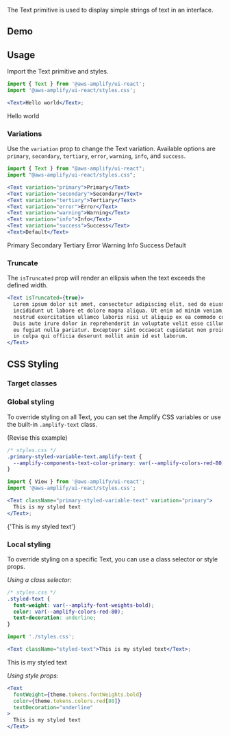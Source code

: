 
The Text primitive is used to display simple strings of text in an interface.

## Demo

<TextDemo />

## Usage

Import the Text primitive and styles.

```jsx
import { Text } from '@aws-amplify/ui-react';
import '@aws-amplify/ui-react/styles.css';

<Text>Hello world</Text>;
```

<Example>
  <Text>Hello world</Text>
</Example>

### Variations

Use the `variation` prop to change the Text variation. Available options are `primary`, `secondary`, `tertiary`, `error`, `warning`, `info`, and `success`.

```jsx
import { Text } from "@aws-amplify/ui-react";
import "@aws-amplify/ui-react/styles.css";

<Text variation="primary">Primary</Text>
<Text variation="secondary">Secondary</Text>
<Text variation="tertiary">Tertiary</Text>
<Text variation="error">Error</Text>
<Text variation="warning">Warning</Text>
<Text variation="info">Info</Text>
<Text variation="success">Success</Text>
<Text>Default</Text>
```

<Example>
  <Text variation="primary">Primary</Text>
  <Text variation="secondary">Secondary</Text>
  <Text variation="tertiary">Tertiary</Text>
  <Text variation="error">Error</Text>
  <Text variation="warning">Warning</Text>
  <Text variation="info">Info</Text>
  <Text variation="success">Success</Text>
  <Text>Default</Text>
</Example>

### Truncate

The `isTruncated` prop will render an ellipsis when the text exceeds the defined width.

```jsx
<Text isTruncated={true}>
  Lorem ipsum dolor sit amet, consectetur adipiscing elit, sed do eiusmod tempor
  incididunt ut labore et dolore magna aliqua. Ut enim ad minim veniam, quis
  nostrud exercitation ullamco laboris nisi ut aliquip ex ea commodo consequat.
  Duis aute irure dolor in reprehenderit in voluptate velit esse cillum dolore
  eu fugiat nulla pariatur. Excepteur sint occaecat cupidatat non proident, sunt
  in culpa qui officia deserunt mollit anim id est laborum.
</Text>
```

<Example>
  <TextTruncatedSample />
</Example>

## CSS Styling

### Target classes

<ComponentClassTable componentName="Text" />

### Global styling

To override styling on all Text, you can set the Amplify CSS variables or use the built-in `.amplify-text` class.

(Revise this example)

```css
/* styles.css */
.primary-styled-variable-text.amplify-text {
  --amplify-components-text-color-primary: var(--amplify-colors-red-80);
}
```

```jsx
import { View } from '@aws-amplify/ui-react';
import '@aws-amplify/ui-react/styles.css';

<Text className="primary-styled-variable-text" variation="primary">
  This is my styled text
</Text>;
```

<Example>
  <Text className="primary-styled-variable-text" variation="primary">
    {'This is my styled text'}
  </Text>
</Example>

### Local styling

To override styling on a specific Text, you can use a class selector or style props.

_Using a class selector:_

```css
/* styles.css */
.styled-text {
  font-weight: var(--amplify-font-weights-bold);
  color: var(--amplify-colors-red-80);
  text-decoration: underline;
}
```

```jsx
import './styles.css';

<Text className="styled-text">This is my styled text</Text>;
```

<Example>
  <Text className="styled-text">This is my styled text</Text>
</Example>

_Using style props:_

```jsx
<Text
  fontWeight={theme.tokens.fontWeights.bold}
  color={theme.tokens.colors.red[80]}
  textDecoration="underline"
>
  This is my styled text
</Text>
```

<Example>
  <TextStylingSample />
</Example>
